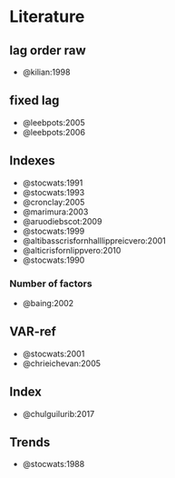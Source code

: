 # Literature {#literature}

## lag order raw

- @kilian:1998

## fixed lag

- @leebpots:2005
- @leebpots:2006

## Indexes

- @stocwats:1991
- @stocwats:1993
- @cronclay:2005
- @marimura:2003
- @aruodiebscot:2009
- @stocwats:1999
- @altibasscrisfornhalllippreicvero:2001
- @alticrisfornlippvero:2010
- @stocwats:1990

### Number of factors

- @baing:2002

## VAR-ref

- @stocwats:2001
- @chrieichevan:2005

## Index

- @chulguilurib:2017

## Trends

- @stocwats:1988
